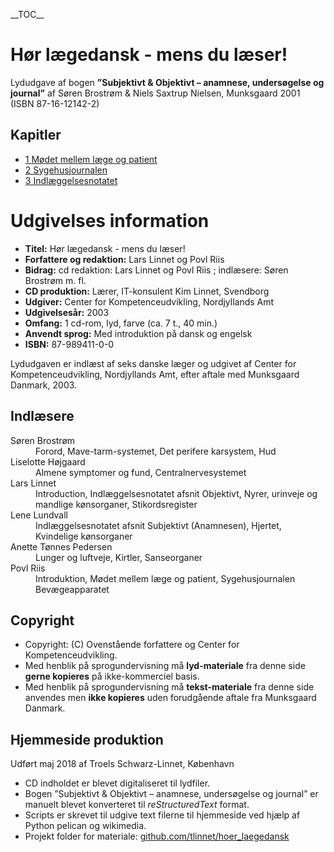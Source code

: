 __TOC__

= Hør lægedansk - mens du læser! =

Lydudgave af bogen '''”Subjektivt &amp; Objektivt – anamnese, undersøgelse og journal”''' af Søren Brostrøm &amp; Niels Saxtrup Nielsen, Munksgaard 2001 (ISBN 87-16-12142-2)

== Kapitler ==

* [[1_Mødet_mellem_læge_og_patient|1 Mødet mellem læge og patient]]
* [[2_Sygehusjournalen|2 Sygehusjournalen]]
* [[3_Indlæggelsesnotatet|3 Indlæggelsesnotatet]]

= Udgivelses information =

* '''Titel:''' Hør lægedansk - mens du læser!
* '''Forfattere og redaktion:''' Lars Linnet og Povl Riis
* '''Bidrag:''' cd redaktion: Lars Linnet og Povl Riis ; indlæsere: Søren Brostrøm m. fl.
* '''CD produktion:''' Lærer, IT-konsulent Kim Linnet, Svendborg
* '''Udgiver:''' Center for Kompetenceudvikling, Nordjyllands Amt
* '''Udgivelsesår:''' 2003
* '''Omfang:''' 1 cd-rom, lyd, farve (ca. 7 t., 40 min.)
* '''Anvendt sprog:''' Med introduktion på dansk og engelsk
* '''ISBN:''' 87-989411-0-0

Lydudgaven er indlæst af seks danske læger og udgivet af Center for Kompetenceudvikling, Nordjyllands Amt, efter aftale med Munksgaard Danmark, 2003.

== Indlæsere ==

; Søren Brostrøm
: Forord, Mave-tarm-systemet, Det perifere karsystem, Hud
; Liselotte Højgaard
: Almene symptomer og fund, Centralnervesystemet
; Lars Linnet
: Introduction, Indlæggelsesnotatet afsnit Objektivt, Nyrer, urinveje og mandlige kønsorganer, Stikordsregister
; Lene Lundvall
: Indlæggelsesnotatet afsnit Subjektivt (Anamnesen), Hjertet, Kvindelige kønsorganer
; Anette Tønnes Pedersen
: Lunger og luftveje, Kirtler, Sanseorganer
; Povl Riis
: Introduktion, Mødet mellem læge og patient, Sygehusjournalen Bevægeapparatet

== Copyright ==

* Copyright: (C) Ovenstående forfattere og Center for Kompetenceudvikling.
* Med henblik på sprogundervisning må '''lyd-materiale''' fra denne side '''gerne kopieres''' på ikke-kommerciel basis.
* Med henblik på sprogundervisning må '''tekst-materiale''' fra denne side anvendes men '''ikke kopieres''' uden forudgående aftale fra Munksgaard Danmark.

== Hjemmeside produktion ==

Udført maj 2018 af Troels Schwarz-Linnet, København

* CD indholdet er blevet digitaliseret til lydfiler.
* Bogen ”Subjektivt &amp; Objektivt – anamnese, undersøgelse og journal” er manuelt blevet konverteret til ''reStructuredText'' format.
* Scripts er skrevet til udgive text filerne til hjemmeside ved hjælp af Python pelican og wikimedia.
* Projekt folder for materiale: [https://github.com/tlinnet/hoer_laegedansk github.com/tlinnet/hoer_laegedansk]
